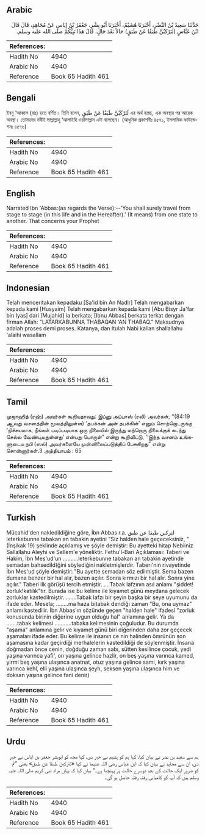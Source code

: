 ## Arabic


<div dir="rtl" lang="ar" style={{fontSize:'larger',backgroundColor:'#f8f9fa',padding:20}}>
حَدَّثَنَا سَعِيدُ بْنُ النَّضْرِ، أَخْبَرَنَا هُشَيْمٌ، أَخْبَرَنَا أَبُو بِشْرٍ، جَعْفَرُ بْنُ إِيَاسٍ عَنْ مُجَاهِدٍ، قَالَ قَالَ ابْنُ عَبَّاسٍ ‏(‏لَتَرْكَبُنَّ طَبَقًا عَنْ طَبَقٍ‏)‏ حَالاً بَعْدَ حَالٍ، قَالَ هَذَا نَبِيُّكُمْ صلى الله عليه وسلم‏.‏
</div>
<div style={{backgroundColor:'#f8f9fa',padding:20, marginBottom: 10}}><table> <thead> <tr> <th>References:</th> <th></th> </tr> </thead> <tbody><tr><td>Hadith No</td><td>4940</td></tr><tr><td>Arabic No</td><td>4940</td></tr><tr><td>Reference</td><td>Book 65 Hadith 461</td></tr></tbody></table></div>

## Bengali


<div dir="ltr" lang="bn" style={{fontSize:'larger',backgroundColor:'#f8f9fa',padding:20}}>
ইবনু ‘আব্বাস (রাঃ) হতে বর্ণিত। তিনি বলেন, لَتَرْكَبُنَّ طَبَقًا عَنْ طَبَقٍ এর অর্থ হচ্ছে, এক অবস্থার পর আরেক অবস্থা। তোমাদের নবীই সাল্লাল্লাহু ‘আলাইহি ওয়াসাল্লাম এটা বলেছেন। (আধুনিক প্রকাশনীঃ ৪৫৭১, ইসলামিক ফাউন্ডেশনঃ ৪৫৭৬)
</div>
<div style={{backgroundColor:'#f8f9fa',padding:20, marginBottom: 10}}><table> <thead> <tr> <th>References:</th> <th></th> </tr> </thead> <tbody><tr><td>Hadith No</td><td>4940</td></tr><tr><td>Arabic No</td><td>4940</td></tr><tr><td>Reference</td><td>Book 65 Hadith 461</td></tr></tbody></table></div>

## English


<div dir="ltr" lang="en" style={{fontSize:'larger',backgroundColor:'#f8f9fa',padding:20}}>
Narrated Ibn 'Abbas:(as regards the Verse):--'You shall surely travel from stage to stage (in this life and in the Hereafter).' (It means) from one state to another. That concerns your Prophet
</div>
<div style={{backgroundColor:'#f8f9fa',padding:20, marginBottom: 10}}><table> <thead> <tr> <th>References:</th> <th></th> </tr> </thead> <tbody><tr><td>Hadith No</td><td>4940</td></tr><tr><td>Arabic No</td><td>4940</td></tr><tr><td>Reference</td><td>Book 65 Hadith 461</td></tr></tbody></table></div>

## Indonesian


<div dir="ltr" lang="id" style={{fontSize:'larger',backgroundColor:'#f8f9fa',padding:20}}>
Telah menceritakan kepadaku [Sa'id bin An Nadlr] Telah mengabarkan kepada kami [Husyaim] Telah mengabarkan kepada kami [Abu Bisyr Ja'far bin Iyas] dari [Mujahid] ia berkata; [Ibnu Abbas] berkata terkat dengan firman Allah: "LATARKABUNNA THABAQAN 'AN THABAQ." Maksudnya adalah proses demi proses. Katanya, dan itulah Nabi kalian shallallahu 'alaihi wasallam
</div>
<div style={{backgroundColor:'#f8f9fa',padding:20, marginBottom: 10}}><table> <thead> <tr> <th>References:</th> <th></th> </tr> </thead> <tbody><tr><td>Hadith No</td><td>4940</td></tr><tr><td>Arabic No</td><td>4940</td></tr><tr><td>Reference</td><td>Book 65 Hadith 461</td></tr></tbody></table></div>

## Tamil


<div dir="ltr" lang="ta" style={{fontSize:'larger',backgroundColor:'#f8f9fa',padding:20}}>
முஜாஹித் (ரஹ்) அவர்கள் கூறியதாவது: இப்னு அப்பாஸ் (ரலி) அவர்கள், ‘‘(84:19 ஆவது வசனத்தின் மூலத்திலுள்ள) ‘தபக்கன் அன் தபக்கின்’ எனும் சொற்றொடருக்கு ‘நிச்சயமாக, நீங்கள் படிப்படியாக ஒரு நிலையில் இருந்து மற்றொரு நிலைக்குக் கடந்து செல்ல வேண்டியதுள்ளது’ என்பது பொருள்” என்று கூறிவிட்டு, ‘‘இந்த வசனம் உங்களுடைய நபி (ஸல்) அவர்களையே முன்னிலைப்படுத்திப் பேசுகிறது” என்று சொன்னார்கள்.3 அத்தியாயம் : 65
</div>
<div style={{backgroundColor:'#f8f9fa',padding:20, marginBottom: 10}}><table> <thead> <tr> <th>References:</th> <th></th> </tr> </thead> <tbody><tr><td>Hadith No</td><td>4940</td></tr><tr><td>Arabic No</td><td>4940</td></tr><tr><td>Reference</td><td>Book 65 Hadith 461</td></tr></tbody></table></div>

## Turkish


<div dir="ltr" lang="tr" style={{fontSize:'larger',backgroundColor:'#f8f9fa',padding:20}}>
Mücahid'den nakledildiğine göre, İbn Abbas r.a. لتركبن طبقا عن طبق leterkebunne tabakan an tabakin ayetini "Siz halden hale geçeceksiniz, "(İnşikak 19) şeklinde açıklamış ve şöyle demiştir: Bu ayetteki hitap Nebiiniz Sallallahu Aleyhi ve Sellem'e yöneliktir. Fethu'l-Bari Açıklaması: Taberi ve Hakim, İbn Mes'ud'un ..........leterkebunne tabakan an tabakin ayetinde semadan bahsedild(ğini söylediğini nakletmişlerdir. Taberi'nin rivayetinde İbn Mes'ud şöyle demiştir: "Bu ayette semadan söz edilmiştir. Sema bazen dumana benzer bir hal alır, bazen açılır. Sonra kırmızı bir hal alır. Sonra yine açılır." Taberi ilk görüşü tercih etmiştir. ....Tabak lafzının asıl anlamı "şiddet! zorluk!katılık"tır. Burada ise bu kelime ile kıyamet günü meydana gelecek zorluklar kastedilmiştir. .......Tabak lafzı bir şeyin başka bir şeye uyumunu da ifade eder. Mesela; ........ma haza bitabak dendiği zaman "Bu, ona uymaz" anlamı kastedilir. İbn Abbas'ın sözünde geçen "halden hale" ifadesi "zorluk konusunda birinin diğerine uygun olduğu hal" anlamına gelir. Ya da .......tabak kelimesi ...........tabaka kelimesinin çoğuludur. Bu durumda "aşama" anlamına gelir ve kıyamet günü biri diğerinden daha zor geçecek aşamaları ifade eder. Bu kelime ile insanın ce nin halinden ömrünün son aşamasına kadar geçirdiği merhalelerin kastedildiği de söylenmiştir. İnsana doğmadan önce cenin, doğduğu zaman sabı, sütten kesilince çocuk, yedi yaşına varınca yafi', on yaşına gelince hazlir, on beş yaşına varınca kamed, yirmi beş yaşına ulaşınca anatnat, otuz yaşına gelince sami, kırk yaşına varınca kehl, elli yaşına ulaşınca şeyh, seksen yaşına ulaşınca him ve doksan yaşına gelince fani denir)
</div>
<div style={{backgroundColor:'#f8f9fa',padding:20, marginBottom: 10}}><table> <thead> <tr> <th>References:</th> <th></th> </tr> </thead> <tbody><tr><td>Hadith No</td><td>4940</td></tr><tr><td>Arabic No</td><td>4940</td></tr><tr><td>Reference</td><td>Book 65 Hadith 461</td></tr></tbody></table></div>

## Urdu


<div dir="rtl" lang="ur" style={{fontSize:'larger',backgroundColor:'#f8f9fa',padding:20}}>
ہم سے سعید بن نضر نے بیان کیا، کہا ہم کو ہشیم نے خبر دی، کہا مجھ کو ابوبشر جعفر بن ایاس نے خبر دی، ان سے مجاہد نے بیان کیا کہ ابن عباس رضی اللہ عنہما نے کہا «لتركبن طبقا عن طبق‏» یعنی ”تم کو ضرور ایک حالت کے بعد دوسرے حالت پر پہنچنا ہے۔“ بیان کیا کہ یہاں مراد نبی کریم صلی اللہ علیہ وسلم ہیں کہ آپ کو کامیابی رفتہ رفتہ حاصل ہو گی۔
</div>
<div style={{backgroundColor:'#f8f9fa',padding:20, marginBottom: 10}}><table> <thead> <tr> <th>References:</th> <th></th> </tr> </thead> <tbody><tr><td>Hadith No</td><td>4940</td></tr><tr><td>Arabic No</td><td>4940</td></tr><tr><td>Reference</td><td>Book 65 Hadith 461</td></tr></tbody></table></div>